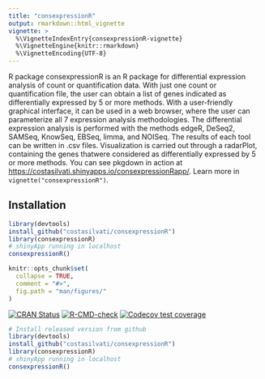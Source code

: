 ```yaml
---
title: "consexpressionR"
output: rmarkdown::html_vignette
vignette: >
  %\VignetteIndexEntry{consexpressionR-vignette}
  %\VignetteEngine{knitr::rmarkdown}
  %\VignetteEncoding{UTF-8}
---
```


R package consexpressionR is an R package for differential expression analysis of count or quantification data. With just one count or quantification file, the user can obtain a list of genes indicated as differentially expressed by 5 or more methods. With a user-friendly graphical interface, it can be used in a web browser, where the user can parameterize all 7 expression analysis methodologies. The differential expression analysis is performed with the methods edgeR, DeSeq2, SAMSeq, KnowSeq, EBSeq, limma, and NOISeq. The results of each tool can be written in .csv files. Visualization is carried out through a radarPlot, containing the genes thatwere considered as differentially expressed by 5 or more methods. You can see pkgdown in action at <https://costasilvati.shinyapps.io/consexpressionRapp/>. Learn more in `vignette("consexpressionR")`.

## Installation

```r
library(devtools)
install_github("costasilvati/consexpressionR")
library(consexpressionR)
# shinyApp running in localhost
consexpressionR()
```

```r
knitr::opts_chunk$set(
  collapse = TRUE,
  comment = "#>",
  fig.path = "man/figures/"
)
```

<!--
# pkgdown <img src="man/figures/logo.png" align="right" alt="" width="120" />
-->

<!-- badges: start -->

[![CRAN Status]()](){.pkgdown-release} [![R-CMD-check](https://github.com/r-lib/pkgdown/actions/workflows/R-CMD-check.yaml/badge.svg)](https://github.com/r-lib/pkgdown/actions/workflows/R-CMD-check.yaml){.pkgdown-devel} [![Codecov test coverage](https://codecov.io/gh/r-lib/pkgdown/branch/main/graph/badge.svg)](https://app.codecov.io/gh/r-lib/pkgdown?branch=main)

<!-- badges: end -->

::: consexpressionR-release
```r
# Install released version from github
library(devtools)
install_github("costasilvati/consexpressionR")
library(consexpressionR)
# shinyApp running in localhost
consexpressionR()
```
:::
